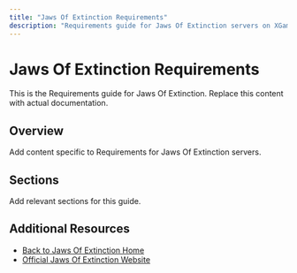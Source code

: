 ```yaml
---
title: "Jaws Of Extinction Requirements"
description: "Requirements guide for Jaws Of Extinction servers on XGamingServer"
---
```


# Jaws Of Extinction Requirements

This is the Requirements guide for Jaws Of Extinction. Replace this content with actual documentation.

## Overview

Add content specific to Requirements for Jaws Of Extinction servers.

## Sections

Add relevant sections for this guide.

## Additional Resources

- [Back to Jaws Of Extinction Home](./index)
- [Official Jaws Of Extinction Website](https://example.com)
